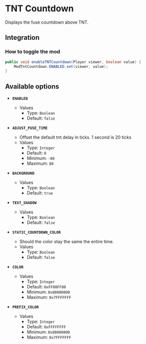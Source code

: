 # TNT Countdown

Displays the fuse countdown above TNT.

## Integration

### How to toggle the mod

```java
public void enableTNTCountdown(Player viewer, boolean value) {
    ModTntCountdown.ENABLED.set(viewer, value);
}
```

## Available options

- __`ENABLED`__
    - Values
        - Type: `Boolean`
        - Default: `false`

- __`ADJUST_FUSE_TIME`__
    - Offset the default tnt delay in ticks. 1 second is 20 ticks
    - Values
        - Type: `Integer`
        - Default: `0`
        - Minimum: `-80`
        - Maximum: `80`

- __`BACKGROUND`__
    - Values
        - Type: `Boolean`
        - Default: `true`

- __`TEXT_SHADOW`__
    - Values
        - Type: `Boolean`
        - Default: `false`

- __`STATIC_COUNTDOWN_COLOR`__
    - Should the color stay the same the entire time.
    - Values
        - Type: `Boolean`
        - Default: `false`

- __`COLOR`__
    - Values
        - Type: `Integer`
        - Default: `0xFF00FF00`
        - Minimum: `0x80000000`
        - Maximum: `0x7FFFFFFF`

- __`PREFIX_COLOR`__
    - Values
        - Type: `Integer`
        - Default: `0xFFFFFFFF`
        - Minimum: `0x80000000`
        - Maximum: `0x7FFFFFFF`

